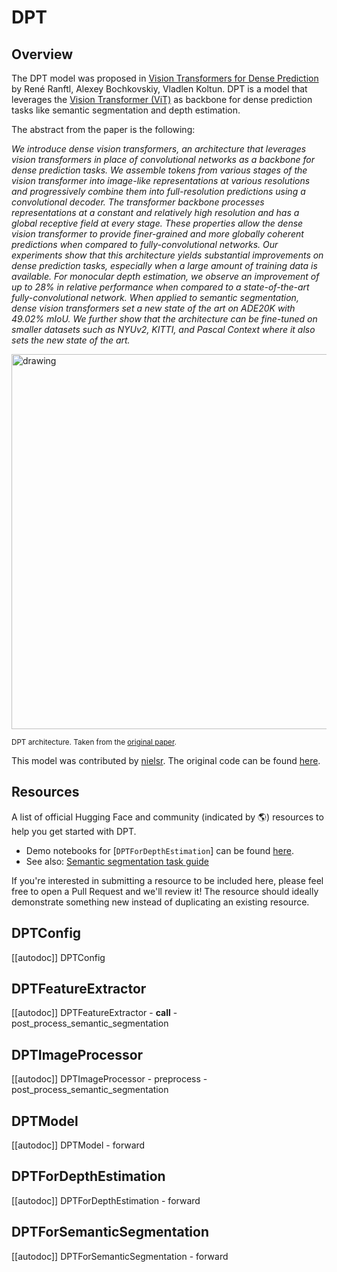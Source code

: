 <!--Copyright 2022 The HuggingFace Team. All rights reserved.

Licensed under the Apache License, Version 2.0 (the "License"); you may not use this file except in compliance with
the License. You may obtain a copy of the License at

http://www.apache.org/licenses/LICENSE-2.0

Unless required by applicable law or agreed to in writing, software distributed under the License is distributed on
an "AS IS" BASIS, WITHOUT WARRANTIES OR CONDITIONS OF ANY KIND, either express or implied. See the License for the
specific language governing permissions and limitations under the License.
-->

# DPT

## Overview

The DPT model was proposed in [Vision Transformers for Dense Prediction](https://arxiv.org/abs/2103.13413) by René Ranftl, Alexey Bochkovskiy, Vladlen Koltun.
DPT is a model that leverages the [Vision Transformer (ViT)](vit) as backbone for dense prediction tasks like semantic segmentation and depth estimation.

The abstract from the paper is the following:

*We introduce dense vision transformers, an architecture that leverages vision transformers in place of convolutional networks as a backbone for dense prediction tasks. We assemble tokens from various stages of the vision transformer into image-like representations at various resolutions and progressively combine them into full-resolution predictions using a convolutional decoder. The transformer backbone processes representations at a constant and relatively high resolution and has a global receptive field at every stage. These properties allow the dense vision transformer to provide finer-grained and more globally coherent predictions when compared to fully-convolutional networks. Our experiments show that this architecture yields substantial improvements on dense prediction tasks, especially when a large amount of training data is available. For monocular depth estimation, we observe an improvement of up to 28% in relative performance when compared to a state-of-the-art fully-convolutional network. When applied to semantic segmentation, dense vision transformers set a new state of the art on ADE20K with 49.02% mIoU. We further show that the architecture can be fine-tuned on smaller datasets such as NYUv2, KITTI, and Pascal Context where it also sets the new state of the art.*

<img src="https://huggingface.co/datasets/huggingface/documentation-images/resolve/main/dpt_architecture.jpg"
alt="drawing" width="600"/>

<small> DPT architecture. Taken from the <a href="https://arxiv.org/abs/2103.13413" target="_blank">original paper</a>. </small>

This model was contributed by [nielsr](https://huggingface.co/nielsr). The original code can be found [here](https://github.com/isl-org/DPT).

## Resources

A list of official Hugging Face and community (indicated by 🌎) resources to help you get started with DPT.

- Demo notebooks for [`DPTForDepthEstimation`] can be found [here](https://github.com/NielsRogge/Transformers-Tutorials/tree/master/DPT).
- See also: [Semantic segmentation task guide](./tasks/semantic_segmentation)

If you're interested in submitting a resource to be included here, please feel free to open a Pull Request and we'll review it! The resource should ideally demonstrate something new instead of duplicating an existing resource.

## DPTConfig

[[autodoc]] DPTConfig

## DPTFeatureExtractor

[[autodoc]] DPTFeatureExtractor
    - __call__
    - post_process_semantic_segmentation

## DPTImageProcessor

[[autodoc]] DPTImageProcessor
    - preprocess
    - post_process_semantic_segmentation

## DPTModel

[[autodoc]] DPTModel
    - forward

## DPTForDepthEstimation

[[autodoc]] DPTForDepthEstimation
    - forward

## DPTForSemanticSegmentation

[[autodoc]] DPTForSemanticSegmentation
    - forward
